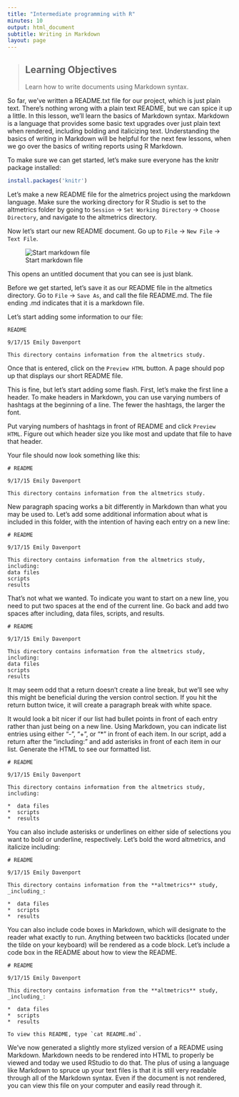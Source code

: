 ```yaml
---
title: "Intermediate programming with R"
minutes: 10
output: html_document
subtitle: Writing in Markdown
layout: page
---
```


> ## Learning Objectives {.objectives}
> Learn how to write documents using Markdown syntax. 

So far, we've written a README.txt file for our project, which is just plain text.
There's nothing wrong with a plain text README, but we can spice it up a little. 
In this lesson, we'll learn the basics of Markdown syntax. 
Markdown is a language that provides some basic text upgrades over just plain text when rendered, including bolding and italicizing text.
Understanding the basics of writing in Markdown will be helpful for the next few lessons, when we go over the basics of writing reports using R Markdown. 

To make sure we can get started, let's make sure everyone has the knitr package installed:

```r
install.packages('knitr')
```

Let's make a new README file for the almetrics project using the markdown language.
Make sure the working directory for R Studio is set to  the altmetrics folder by going to `Session` -> `Set Working Directory` -> `Choose Directory`, and navigate to the altmetrics directory.

Now let's start our new README document. 
Go up to `File` -> `New File` -> `Text File`. 

![Start markdown file](figure/start-markdown.png)

This opens an untitled document that you can see is just blank.

Before we get started, let's save it as our README file in the altmetics directory. 
Go to `File` -> `Save As`, and call the file README.md. 
The file ending .md indicates that it is a markdown file. 

Let's start adding some information to our file:

```
README

9/17/15 Emily Davenport

This directory contains information from the altmetrics study. 
```

Once that is entered, click on the `Preview HTML` button.
A page should pop up that displays our short README file. 

This is fine, but let's start adding some flash. 
First, let's make the first line a header. 
To make headers in Markdown, you can use varying numbers of hashtags at the beginning of a line. 
The fewer the hashtags, the larger the font. 

Put varying numbers of hashtags in front of README and click `Preview HTML`. 
Figure out which header size you like most and update that file to have that header. 

Your file should now look something like this:

```
# README

9/17/15 Emily Davenport

This directory contains information from the altmetrics study. 
```

New paragraph spacing works a bit differently in Markdown than what you may be used to. 
Let's add some additional information about what is included in this folder, with the intention of having each entry on a new line:

```
# README

9/17/15 Emily Davenport

This directory contains information from the altmetrics study, including:
data files
scripts
results
```

That's not what we wanted.
To indicate you want to start on a new line, you need to put two spaces at the end of the current line.
Go back and add two spaces after including, data files, scripts, and results.

```
# README

9/17/15 Emily Davenport

This directory contains information from the altmetrics study, including:  
data files  
scripts  
results  
```

It may seem odd that a return doesn't create a line break, but we'll see why this might be beneficial during the version control section. 
If you hit the return button twice, it will create a paragraph break with white space. 

It would look a bit nicer if our list had bullet points in front of each entry rather than just being on a new line. 
Using Markdown, you can indicate list entries using either "-", "+", or "*" in front of each item. 
In our script, add a return after the "including:" and add asterisks in front of each item in our list. 
Generate the HTML to see our formatted list. 

```
# README

9/17/15 Emily Davenport

This directory contains information from the altmetrics study, including:

*  data files  
*  scripts  
*  results  
```

You can also include asterisks or underlines on either side of selections you want to bold or underline, respectively.
Let's bold the word altmetrics, and italicize including:


```
# README

9/17/15 Emily Davenport

This directory contains information from the **altmetrics** study, _including_:

*  data files  
*  scripts  
*  results  
```

You can also include code boxes in Markdown, which will designate to the reader what exactly to run. 
Anything between two backticks (located under the tilde on your keyboard) will be rendered as a code block.
Let's include a code box in the README about how to view the README. 

```
# README

9/17/15 Emily Davenport

This directory contains information from the **altmetrics** study, _including_:

*  data files  
*  scripts  
*  results  

To view this README, type `cat README.md`.
```

We've now generated a slightly more stylized version of a README using Markdown.
Markdown needs to be rendered into HTML to properly be viewed and today we used RStudio to do that. 
The plus of using a language like Markdown to spruce up your text files is that it is still very readable through all of the Markdown syntax.
Even if the document is not rendered, you can view this file on your computer and easily read through it. 
